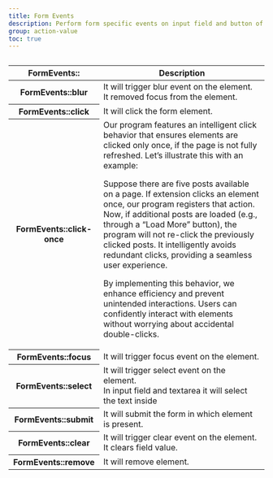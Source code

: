 ```yaml
---
title: Form Events
description: Perform form specific events on input field and button of form.
group: action-value
toc: true
---
```


<img class="d-block mb-4 img-fluid rounded-3" src="/docs/[[config:docs_version]]/assets/img/form-events.png" alt="" />

<table class="table">
  <thead>
    <tr>
      <th scope="col">FormEvents::</th>
      <th scope="col">Description</th>
    </tr>
  </thead>
  <tbody>
    <tr>
      <th scope="row">FormEvents::blur</th>
      <td>It will trigger blur event on the element.<br/> It removed focus from the element.</td>
    </tr>
    <tr>
      <th scope="row">FormEvents::click</th>
      <td>It will click the form element.</td>
    </tr>
     <tr>
      <th scope="row">FormEvents::click-once</th>
      <td>
      Our program features an intelligent click behavior that ensures elements are clicked only once, if the page is not fully refreshed. Let’s illustrate this with an example:

Suppose there are five posts available on a page. If extension clicks an element once, our program registers that action. Now, if additional posts are loaded (e.g., through a “Load More” button), the program will not re-click the previously clicked posts. It intelligently avoids redundant clicks, providing a seamless user experience.

By implementing this behavior, we enhance efficiency and prevent unintended interactions. Users can confidently interact with elements without worrying about accidental double-clicks.

</td>

</tr>
<tr>
<th scope="row">FormEvents::focus</th>
<td>It will trigger focus event on the element.</td>
</tr>
<tr>
<th scope="row">FormEvents::select</th>
<td>It will trigger select event on the element.<br/> In input field and textarea it will select the text inside</td>
</tr>
<tr>
<th scope="row">FormEvents::submit</th>
<td>It will submit the form in which element is present.</td>
</tr>
<tr>
<th scope="row">FormEvents::clear</th>
<td>It will trigger clear event on the element.<br/> It clears field value.</td>
</tr>
<tr>
<th scope="row">FormEvents::remove</th>
<td>It will remove element.</td>
</tr>

  </tbody>
</table>
